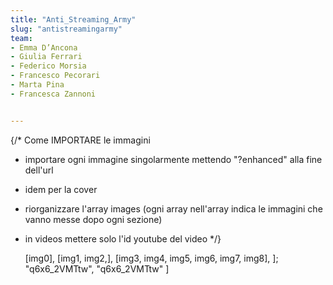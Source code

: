 ```yaml
---
title: "Anti_Streaming_Army"
slug: "antistreamingarmy"
team:
- ⁠Emma D’Ancona
- Giulia Ferrari
- Federico Morsia
- Francesco Pecorari
- Marta Pina
- Francesca Zannoni


---
```


{/* Come IMPORTARE le immagini

- importare ogni immagine singolarmente mettendo "?enhanced" alla fine dell'url
- idem per la cover
- riorganizzare l'array images (ogni array nell'array indica le immagini che vanno messe dopo ogni sezione)
- in videos mettere solo l'id youtube del video 
*/}




  [img0],
  [img1, img2,],
  [img3, img4, img5, img6, img7, img8],
];
  "q6x6_2VMTtw",
  "q6x6_2VMTtw"
]

